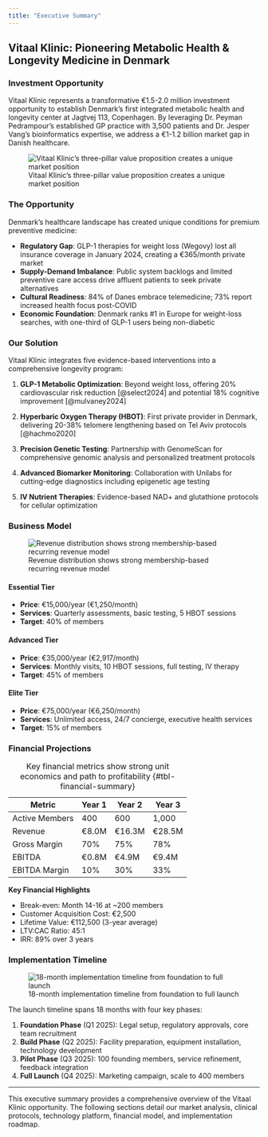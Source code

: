 ```yaml
---
title: "Executive Summary"
---
```


## Vitaal Klinic: Pioneering Metabolic Health & Longevity Medicine in Denmark

### Investment Opportunity

Vitaal Klinic represents a transformative €1.5-2.0 million investment opportunity to establish Denmark's first integrated metabolic health and longevity center at Jagtvej 113, Copenhagen. By leveraging Dr. Peyman Pedrampour's established GP practice with 3,500 patients and Dr. Jesper Vang's bioinformatics expertise, we address a €1-1.2 billion market gap in Danish healthcare.

![Vitaal Klinic's three-pillar value proposition creates a unique market position](./diagrams/value-proposition.png){#fig-value-proposition}

### The Opportunity

Denmark's healthcare landscape has created unique conditions for premium preventive medicine:

- **Regulatory Gap**: GLP-1 therapies for weight loss (Wegovy) lost all insurance coverage in January 2024, creating a €365/month private market
- **Supply-Demand Imbalance**: Public system backlogs and limited preventive care access drive affluent patients to seek private alternatives
- **Cultural Readiness**: 84% of Danes embrace telemedicine; 73% report increased health focus post-COVID
- **Economic Foundation**: Denmark ranks #1 in Europe for weight-loss searches, with one-third of GLP-1 users being non-diabetic

### Our Solution

Vitaal Klinic integrates five evidence-based interventions into a comprehensive longevity program:

1. **GLP-1 Metabolic Optimization**: Beyond weight loss, offering 20% cardiovascular risk reduction [@select2024] and potential 18% cognitive improvement [@mulvaney2024]

2. **Hyperbaric Oxygen Therapy (HBOT)**: First private provider in Denmark, delivering 20-38% telomere lengthening based on Tel Aviv protocols [@hachmo2020]

3. **Precision Genetic Testing**: Partnership with GenomeScan for comprehensive genomic analysis and personalized treatment protocols

4. **Advanced Biomarker Monitoring**: Collaboration with Unilabs for cutting-edge diagnostics including epigenetic age testing

5. **IV Nutrient Therapies**: Evidence-based NAD+ and glutathione protocols for cellular optimization

### Business Model

![Revenue distribution shows strong membership-based recurring revenue model](./charts/revenue-streams.png){#fig-revenue-streams}

::: {.panel-tabset}

#### Essential Tier
- **Price**: €15,000/year (€1,250/month)
- **Services**: Quarterly assessments, basic testing, 5 HBOT sessions
- **Target**: 40% of members

#### Advanced Tier  
- **Price**: €35,000/year (€2,917/month)
- **Services**: Monthly visits, 10 HBOT sessions, full testing, IV therapy
- **Target**: 45% of members

#### Elite Tier
- **Price**: €75,000/year (€6,250/month)
- **Services**: Unlimited access, 24/7 concierge, executive health services
- **Target**: 15% of members

:::

### Financial Projections

| Metric | Year 1 | Year 2 | Year 3 |
|--------|---------|---------|---------|
| Active Members | 400 | 600 | 1,000 |
| Revenue | €8.0M | €16.3M | €28.5M |
| Gross Margin | 70% | 75% | 78% |
| EBITDA | €0.8M | €4.9M | €9.4M |
| EBITDA Margin | 10% | 30% | 33% |

: Key financial metrics show strong unit economics and path to profitability {#tbl-financial-summary}

::: {.callout-note}
**Key Financial Highlights**

- Break-even: Month 14-16 at ~200 members
- Customer Acquisition Cost: €2,500
- Lifetime Value: €112,500 (3-year average)
- LTV:CAC Ratio: 45:1
- IRR: 89% over 3 years
:::

### Implementation Timeline

![18-month implementation timeline from foundation to full launch](./charts/timeline.png){#fig-timeline}

The launch timeline spans 18 months with four key phases:

1. **Foundation Phase** (Q1 2025): Legal setup, regulatory approvals, core team recruitment
2. **Build Phase** (Q2 2025): Facility preparation, equipment installation, technology development  
3. **Pilot Phase** (Q3 2025): 100 founding members, service refinement, feedback integration
4. **Full Launch** (Q4 2025): Marketing campaign, scale to 400 members

---

This executive summary provides a comprehensive overview of the Vitaal Klinic opportunity. The following sections detail our market analysis, clinical protocols, technology platform, financial model, and implementation roadmap.
